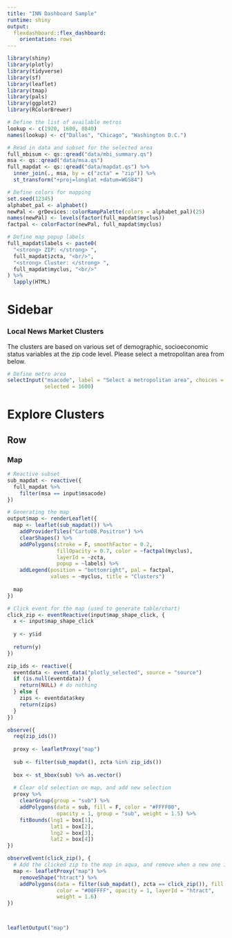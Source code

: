 ```yaml
---
title: "INN Dashboard Sample"
runtime: shiny
output:
  flexdashboard::flex_dashboard:
    orientation: rows
---
```



```r
library(shiny)
library(plotly)
library(tidyverse)
library(sf)
library(leaflet)
library(tmap)
library(pals)
library(ggplot2)
library(RColorBrewer)

# Define the list of available metros
lookup <- c(1920, 1600, 8840)
names(lookup) <- c("Dallas", "Chicago", "Washington D.C.")

# Read in data and subset for the selected area
full_mbisum <- qs::qread("data/mbi_summary.qs")
msa <- qs::qread("data/msa.qs")
full_mapdat <- qs::qread("data/mapdat.qs") %>% 
  inner_join(., msa, by = c("zcta" = "zip")) %>% 
  st_transform("+proj=longlat +datum=WGS84")

# Define colors for mapping
set.seed(12345)
alphabet_pal <- alphabet()
newPal <- grDevices::colorRampPalette(colors = alphabet_pal)(25)
names(newPal) <- levels(factor(full_mapdat$myclus))
factpal <- colorFactor(newPal, full_mapdat$myclus)

# Define map popup labels
full_mapdat$labels <- paste0(
  "<strong> ZIP: </strong> ",
  full_mapdat$zcta, "<br/>",
  "<strong> Cluster: </strong> ",
  full_mapdat$myclus, "<br/>"
) %>% 
  lapply(HTML)

```

Sidebar {.sidebar}
=================================================

### Local News Market Clusters

The clusters are based on various set of demographic, socioeconomic status variables at the zip code level. Please select a metropolitan area from below.

```r
# Define metro area
selectInput("msacode", label = "Select a metropolitan area", choices = lookup,
            selected = 1600)
```

Explore Clusters
=================================================

Row
-------------------------------------------------

### Map

```r
# Reactive subset
sub_mapdat <- reactive({
  full_mapdat %>% 
    filter(msa == input$msacode)
})

# Generating the map
output$map <- renderLeaflet({
  map <- leaflet(sub_mapdat()) %>% 
    addProviderTiles("CartoDB.Positron") %>% 
    clearShapes() %>% 
    addPolygons(stroke = F, smoothFactor = 0.2,
                fillOpacity = 0.7, color = ~factpal(myclus),
                layerId = ~zcta,
                popup = ~labels) %>% 
    addLegend(position = "bottomright", pal = factpal,
              values = ~myclus, title = "Clusters")
  
  map
})

# Click event for the map (used to generate table/chart)
click_zip <- eventReactive(input$map_shape_click, {
  x <- input$map_shape_click
  
  y <- y$id
  
  return(y)
})

zip_ids <- reactive({
  eventdata <- event_data("plotly_selected", source = "source")
  if (is.null(eventdata)) {
    return(NULL) # do nothing
  } else {
    zips <- eventdata$key
    return(zips)
  }
})

observe({
  req(zip_ids())
  
  proxy <- leafletProxy("map")
  
  sub <- filter(sub_mapdat(), zcta %in% zip_ids())
  
  box <- st_bbox(sub) %>% as.vector()
  
  # Clear old selection on map, and add new selection
  proxy %>% 
    clearGroup(group = "sub") %>% 
    addPolygons(data = sub, fill = F, color = "#FFFF00",
                opacity = 1, group = "sub", weight = 1.5) %>% 
    fitBounds(lng1 = box[1],
              lat1 = box[2],
              lng2 = box[3],
              lat2 = box[4])
})

observeEvent(click_zip(), {
  # Add the clicked zip to the map in aqua, and remove when a new one is clicked
  map <- leafletProxy("map") %>% 
    removeShape("htract") %>% 
    addPolygons(data = filter(sub_mapdat(), zcta == click_zip()), fill = F,
                color = "#00FFFF", opacity = 1, layerId = "htract",
                weight = 1.6)
})



leafletOutput("map")




```

